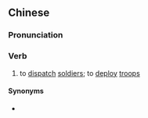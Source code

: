 ==Chinese==
{{zh-forms}}

===Pronunciation===
{{zh-pron
|m=qiǎnbīng
|cat=v
}}

===Verb===
{{zh-verb}}

# {{lb|zh|literary}} to [[dispatch]] [[soldiers]]; to [[deploy]] [[troops]]

====Synonyms====
* {{zh-l|派兵}}